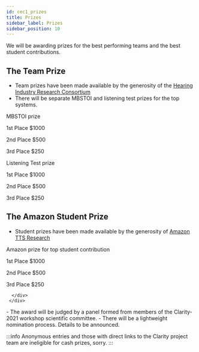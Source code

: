 ```yaml
---
id: cec1_prizes
title: Prizes
sidebar_label: Prizes
sidebar_position: 10
---
```



We will be awarding prizes for the best performing teams and the best student contributions.

## The Team Prize

- Team prizes have been made available by the generosity of the [Hearing Industry Research Consortium](http://www.hearingirc.com)
- There will be separate MBSTOI and listening test prizes for the top systems.

<div className="container">
        <div className="row">

<div className="text--center padding-horiz--md">
   <p/>  MBSTOI prize

  <p/> <EmojiEvents  style={{fontSize: 30, color: "gold"  }}/> 1st Place $1000

  <p/> <EmojiEvents  style={{ fontSize: 30, color: "silver"  }}/> 2nd Place $500

  <p/> <EmojiEvents  style={{ fontSize: 30, color: "#ff6347" }}/> 3rd Place $250

</div>

<div className="text--center padding-horiz--md">

<p/> Listening Test prize

  <p/> <EmojiEvents  style={{ fontSize: 30, color: "gold"  }}/> 1st Place $1000

  <p/> <EmojiEvents  style={{ fontSize: 30, color: "silver"  }}/> 2nd Place $500

  <p/> <EmojiEvents  style={{ fontSize: 30, color: "#ff6347" }}/> 3rd Place $250

</div>
</div>
</div>

## The Amazon Student Prize

- Student prizes have been made available by the generosity of [Amazon TTS Research](http://www.amazon.science)

<div className="container">
        <div className="row">
  <div className="text--center padding-horiz--md">
    <p/> Amazon prize for top student contribution

  <p/> <EmojiEvents  style={{ fontSize: 30, color: "gold"  }}/> 1st Place $1000

  <p/> <EmojiEvents  style={{ fontSize: 30, color: "silver"  }}/> 2nd Place $500

  <p/> <EmojiEvents  style={{ fontSize: 30, color: "#ff6347" }}/> 3rd Place $250

      </div>
     </div>
</div>
<p/>
- The award will be judged by a panel formed from members of the Clarity-2021 workshop scientific committee.
- There will be a lightweight nomination process. Details to be announced.

:::info
Anonymous entries and those with direct links to the Clarity project team are ineligible for cash prizes, sorry.
:::
